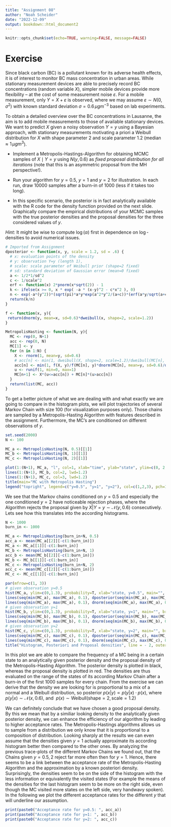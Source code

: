 ```yaml
---
title: "Assignment 08"
author: "Noah Scheider"
date: "2022-12-09"
output: bookdown::html_document2
---
```


```r
knitr::opts_chunk$set(echo=TRUE, warning=FALSE, message=FALSE)
```

# Exercise

Since black carbon (BC) is a pollutant known for its adverse health effects,
it is of interest to monitor BC mass concentration in urban areas.
While stationary measurement devices are able to precisely 
record BC concentrations (random variable $X$), 
simpler mobile devices provide more flexibility -- at the cost of
some measurement noise $\varepsilon$.
For a mobile measurement, only $Y = X + \varepsilon$ is observed, where we may assume $\varepsilon \sim N(0, \sigma^2)$ with known standard deviation $\sigma = 0.6\, \mu g m^{-3}$ based on lab experiments.

To obtain a detailed overview over the BC concentrations in Lausanne,
the aim is to add mobile measurements to those of available stationary devices. We want to predict $X$ given a noisy observation $Y=y$ using a
Bayesian approach, with stationary measurements motivating a priori a Weibull distribution for $X$ with shape parameter $2$ and scale parameter $1.2$ (median $\approx 1 \, \mu g m^3$).

- Implement a Metropolis-Hastings-Algorithm for obtaining MCMC samples of $X \mid Y=y$ using $N(y, 0.6)$ as *fixed proposal distribution for all iterations* (note that this is an asymmetric proposal from the MH perspective!).

- Run your algorithm for $y = 0.5$, $y = 1$ and $y = 2$ for illustration. 
  In each run, draw $10000$ samples after a burn-in of $1000$ 
  (less if it takes too long).
  
- In this specific scenario, the posterior is in fact analytically available 
  with the R code for the density function provided on the next slide.
  Graphically compare the empirical distributions of your MCMC samples with
  the true posterior densities and the proposal densities for the three considered values of $y$.

*Hint:* It might be wise to compute $\log(\alpha)$ first in dependence on $\log$-densities to avoid numerical issues.


```r
# Imported from Assignment
dposterior <- function(x, y, scale = 1.2, sd = .6) {
  # x: evaluation points of the density
  # y: observation Y=y (length 1),
  # scale: scale parameter of Weibull prior (shape=2 fixed)
  # sd: standard deviation of Gaussian error (mean=0 fixed) 
  a <- 1/2*1/sd^2
  c <- 1/scale^2
  erf <- function(x) 2*pnorm(x*sqrt(2)) - 1
  k <- ifelse(x >= 0, x * exp( -a * (x-y)^2 - c*x^2 ), 0) 
  n <- exp(-a*(y^2))*(sqrt(pi)*a*y*exp(a^2*y^2/(a+c))*(erf(a*y/sqrt(a+c))+1)+sqrt(a+c))/(2*(a+c)^(3/2))
  return(k/n)
}

f <- function(x, y){
 return(dnorm(y, mean=x, sd=0.6)*dweibull(x, shape=2, scale=1.2))
}

MetropolisHasting <- function(N, y){
  MC <- rep(0, N+1)
  acc <- rep(0, N)
  MC[1] <- y
  for (n in 1:N) {
    X <- rnorm(1, mean=y, sd=0.6)
    # acc[n] <- min(1, dweibull(X, shape=2, scale=1.2)/dweibull(MC[n], shape=2, scale=1.2)*dnorm(MC[n], mean=y, sd=0.6)/dnorm(X, mean=y, sd=0.6))
    acc[n] <- min(1, f(X, y)/f(MC[n], y)*dnorm(MC[n], mean=y, sd=0.6)/dnorm(X, mean=y, sd=0.6))
    u <- runif(1, min=0, max=1)
    MC[n+1] <- X*(u<=acc[n]) + MC[n]*(u>acc[n])
  }
  return(list(MC, acc))
}
```

To get a better picture of what we are dealing with and what exactly we are going to compare in the histogram plots, we will plot trajectories of several Markov Chain with size 100 (for visualization purposes only). Those chains are sampled by a Metropolis-Hasting Algorithm with features described in the assignment. Furthermore, the MC's are conditioned on different observations of $y$.

```r

set.seed(2000)
N <- 100

MC_a <- MetropolisHasting(N, 0.5)[[1]]
MC_b <- MetropolisHasting(N, 1)[[1]]
MC_c <- MetropolisHasting(N, 2)[[1]]

plot(1:(N+1), MC_a, "l", col=1, xlab="time", ylab="state", ylim=c(0, 2.8), lwd=1.2)
lines(1:(N+1), MC_b, col=2, lwd=1.2)
lines(1:(N+1), MC_c, col=3, lwd=1.2)
title(main="MC with Metropolis Hasting")
legend("topright", legend=c("y=0.5", "y=1", "y=2"), col=c(1,2,3), pch=16)

```
We see that the Markov chains conditioned on $y=0.5$ and especially the one conditioned $y=2$ have noticeable rejection phases, where the Algorithm rejects the proposal given by $X|Y=y \sim \mathcal{N}(y, 0.6)$ consecutively. Lets see how this translates into the according histograms.


```r

N <- 1000
burn_in <- 1000

MC_a <- MetropolisHasting(burn_in+N, 0.5)
acc_a <- mean(MC_a[[2]][-c(1:burn_in)])
MC_a <- MC_a[[1]][-c(1:burn_in)]
MC_b <- MetropolisHasting(burn_in+N, 1)
acc_b <- mean(MC_b[[2]][-c(1:burn_in)])
MC_b <- MC_b[[1]][-c(1:burn_in)]
MC_c <- MetropolisHasting(burn_in+N, 2)
acc_c <- mean(MC_c[[2]][-c(1:burn_in)])
MC_c <- MC_c[[1]][-c(1:burn_in)]

par(mfrow=c(1, 3))
# given observation y=0.5
hist(MC_a, ylim=c(0,1.3), probability=T, xlab="state, y=0.5", main="", breaks = seq(min(MC_a), max(MC_a), length.out = 25))
lines(seq(min(MC_a), max(MC_a), 0.1), dposterior(seq(min(MC_a), max(MC_a), 0.1), 0.5), col=1)
lines(seq(min(MC_a), max(MC_a), 0.1), dnorm(seq(min(MC_a), max(MC_a), 0.1), 0.5, 0.6), col=2)
# given observation y=1
hist(MC_b, ylim=c(0,1.3), probability=T, xlab="state, y=1", main="", breaks = seq(min(MC_b), max(MC_b), length.out = 25))
lines(seq(min(MC_b), max(MC_b), 0.1), dposterior(seq(min(MC_b), max(MC_b), 0.1), 1), col=1)
lines(seq(min(MC_b), max(MC_b), 0.1), dnorm(seq(min(MC_b), max(MC_b), 0.1), 1, 0.6), col=2)
# given observation y=2
hist(MC_c, ylim=c(0,1.3), probability=T, xlab="state, y=2", main="", breaks = seq(min(MC_c), max(MC_c), length.out = 25))
lines(seq(min(MC_c), max(MC_c), 0.1), dposterior(seq(min(MC_c), max(MC_c), 0.1), 2), col=1)
lines(seq(min(MC_c), max(MC_c), 0.1), dnorm(seq(min(MC_c), max(MC_c), 0.1), 2, 0.6), col=2)
title("Histogram, Posteriori and Proposal densities", line = - 2, outer = TRUE)

```

In this plot we are able to compare the frequency of a MC being in a certain state to an analytically given posterior density and the proposal density of the Metropolis-Hasting Algorithm. The posterior density is plotted in black, whereas the proposal density is plotted in red. The densities are thus evaluated on the range of the states of its according Markov Chain after a burn-in of the first $1000$ samples for every chain. From the exercise we can derive that the density we are looking for is proportional to a mix of a normal and a Weibull distribution, so posterior $p(x|y) \propto p(y|x)\cdot p(x)$, where $p(y|x)\sim \mathcal{N}(x,0.6),$ and $~p(x) \sim \text{Weibull}(\text{shape}=2, \text{scale}=1.2)$ 

We can definitely conclude that we have chosen a good proposal density. By this we mean that by a similiar looking density to the analytically given posterior density, we can enhance the efficiency of our algorithm by leading to higher acceptance rates. The Metropolis-Hastings algorithms allows us to sample from a distribution we only know that it is proportional to a composition of distribution. Looking sharply at the results we can even assume that the densities given $y=1$ actually approximate its according histogram better then compared to the other ones. By analyzing the previous trace-plots of the different Markov Chains we found out, that the Chains given $y=0.5,2$ reject far more often then for $y=1$. Hence, there seems to be a link between the acceptance rate of the Metropolis-Hasting Algorithm and the approximation by a known posteriori density. Surprisingly, the densities seem to be on the side of the histogram with the less information or equivalently the visited states (For example the means of the densities for the last histogram seem to be more on the right side, even though the MC visited more states on the left side, very handwavy spoken). In the following we plot the different acceptance rates for the different $y$ that will underline our assumption.

```r
print(paste0("Acceptance rate for y=0.5: ", acc_a))
print(paste0("Acceptance rate for y=1: ", acc_b))
print(paste0("Acceptance rate for y=2: ", acc_c))
```
